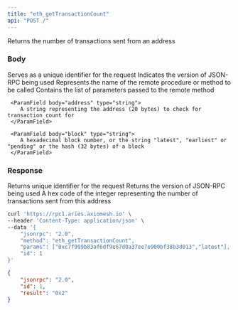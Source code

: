 ```yaml
---
title: "eth_getTransactionCount"
api: "POST /"
---
```


Returns the number of transactions sent from an address

### Body

<ParamField body="id" type="number" placeholder="1">
  Serves as a unique identifier for the request
</ParamField>

<ParamField body="jsonrpc" type="string" placeholder="2.0">
  Indicates the version of JSON-RPC being used
</ParamField>

<ParamField body="method" type="string" placeholder="eth_getTransactionCount">
  Represents the name of the remote procedure or method to be called
</ParamField>

<ParamField body="params" type="array">
  Contains the list of parameters passed to the remote method

     <ParamField body="address" type="string">
        A string representing the address (20 bytes) to check for transaction count for
     </ParamField>

     <ParamField body="block" type="string">
        A hexadecimal block number, or the string "latest", "earliest" or "pending" or the hash (32 bytes) of a block
     </ParamField>



</ParamField>

### Response

<ResponseField name="id" type="number">
  Returns unique identifier for the request 
</ResponseField>

<ResponseField name="jsonrpc" type="string">
  Returns the version of JSON-RPC being used
</ResponseField>

<ResponseField name="transactionCount" type="string">
  A hex code of the integer representing the number of transactions sent from this address
</ResponseField>

<RequestExample>

```bash Example Request
curl 'https://rpc1.aries.axiomesh.io' \
--header 'Content-Type: application/json' \
--data '{
    "jsonrpc": "2.0",
    "method": "eth_getTransactionCount",
    "params": ["0xc7f999b83af6df9e67d0a37ee7e900bf38b3d013","latest"],
    "id": 1
}'
```

</RequestExample>

<ResponseExample>

```json Response
{
    "jsonrpc": "2.0",
    "id": 1,
    "result": "0x2"
}
```

</ResponseExample>